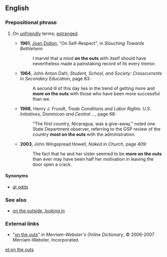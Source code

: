 ==English==

===Prepositional phrase===
{{head|en|prepositional phrase|head=[[on]] [[the]] [[outs]]}}

# {{context|chiefly|US|idiomatic|lang=en}} On [[unfriendly]] terms; [[estranged]].
#* '''1961''', [[w:Joan Didion|Joan Didion]], "On Self-Respect", in ''Slouching Towards Bethlehem'':
#*: I marvel that a mind '''on the outs''' with itself should have nevertheless made a painstaking record of its every tremor.
#* '''1964''', John Anton Dahl, ''Student, School, and Society: Crosscurrents in Secondary Education'', page 83:
#*: A second ill of this day lies in the trend of getting more and '''more on the outs''' with those who have been more successful than we.
#* '''1998''', Henry J. Frundt, ''Trade Conditions and Labor Rights: U.S. Initiatives, Dominican and Central ...'', page 68:
#*:"The first country, Nicaragua, was a give-away," noted one State Department observer, referring to the GSP review of the country '''most on the outs''' with the administration.
#* '''2003''', John Wingspread Howell, ''Naked in Church'', page 409:
#*: The fact that he and her sister seemed to be '''more on the outs''' than ever may have been half her motivation in leaving the door open a crack.

====Synonyms====
* [[at odds]]

===See also===
* [[on the outside, looking in]]

===External links===
*"[http://www.m-w.com/cgi-bin/dictionary?book=Dictionary&va=on+the+outs on the outs]" in ''Merriam-Webster's Online Dictionary'', © 2006-2007 Merriam-Webster, Incorporated.

[[et:on the outs]]